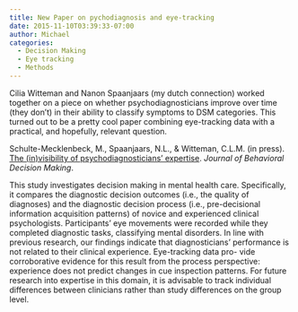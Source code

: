 ```yaml
---
title: New Paper on pychodiagnosis and eye-tracking
date: 2015-11-10T03:39:33-07:00
author: Michael
categories:
  - Decision Making
  - Eye tracking
  - Methods
---
```

Cilia Witteman and Nanon Spaanjaars (my dutch connection) worked together on a piece on whether psychodiagnosticians improve over time (they don&#8217;t) in their ability to classify symptoms to DSM categories. This turned out to be a pretty cool paper combining eye-tracking data with a practical, and hopefully, relevant question.

Schulte-Mecklenbeck, M., Spaanjaars, N.L., & Witteman, C.L.M. (in press). [The (in)visibility of psychodiagnosticians&#8217; expertise](http://dx.doi.org/10.1002/bdm.1925). _Journal of Behavioral Decision Making_. 

This study investigates decision making in mental health care. Specifically, it compares the diagnostic decision outcomes (i.e., the quality of diagnoses) and the diagnostic decision process (i.e., pre-decisional information acquisition patterns) of novice and experienced clinical psychologists. Participants’ eye movements were recorded while they completed diagnostic tasks, classifying mental disorders. In line with previous research, our findings indicate that diagnosticians’ performance is not related to their clinical experience. Eye-tracking data pro- vide corroborative evidence for this result from the process perspective: experience does not predict changes in cue inspection patterns. For future research into expertise in this domain, it is advisable to track individual differences between clinicians rather than study differences on the group level.
